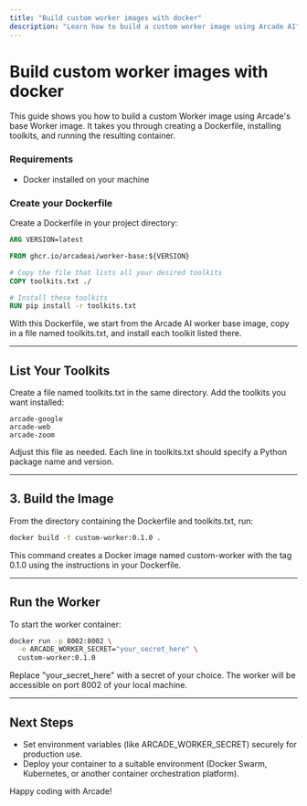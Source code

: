 ```yaml
---
title: "Build custom worker images with docker"
description: "Learn how to build a custom worker image using Arcade AI"
---
```



# Build custom worker images with docker

This guide shows you how to build a custom Worker image using Arcade's base Worker image. It takes you through creating a Dockerfile, installing toolkits, and running the resulting container.

<Steps>

### Requirements

- Docker installed on your machine

### Create your Dockerfile

Create a Dockerfile in your project directory:

```dockerfile
ARG VERSION=latest

FROM ghcr.io/arcadeai/worker-base:${VERSION}

# Copy the file that lists all your desired toolkits
COPY toolkits.txt ./

# Install these toolkits
RUN pip install -r toolkits.txt
```

With this Dockerfile, we start from the Arcade AI worker base image, copy in a file named toolkits.txt, and install each toolkit listed there.

---

## List Your Toolkits

Create a file named toolkits.txt in the same directory. Add the toolkits you want installed:

```
arcade-google
arcade-web
arcade-zoom
```

Adjust this file as needed. Each line in toolkits.txt should specify a Python package name and version.

---

## 3. Build the Image

From the directory containing the Dockerfile and toolkits.txt, run:

```bash
docker build -t custom-worker:0.1.0 .
```

This command creates a Docker image named custom-worker with the tag 0.1.0 using the instructions in your Dockerfile.

---

## Run the Worker

To start the worker container:

```bash
docker run -p 8002:8002 \
  -e ARCADE_WORKER_SECRET="your_secret_here" \
  custom-worker:0.1.0
```

Replace "your_secret_here" with a secret of your choice. The worker will be accessible on port 8002 of your local machine.

</Steps>

---

## Next Steps

- Set environment variables (like ARCADE_WORKER_SECRET) securely for production use.
- Deploy your container to a suitable environment (Docker Swarm, Kubernetes, or another container orchestration platform).

Happy coding with Arcade!
